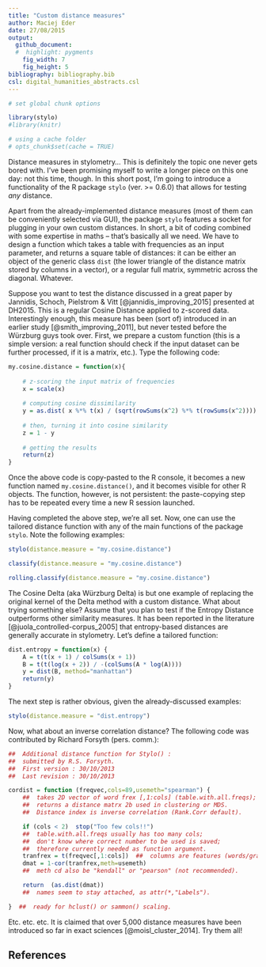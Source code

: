 ```yaml
---
title: "Custom distance measures"
author: Maciej Eder
date: 27/08/2015
output: 
  github_document:
  #  highlight: pygments
    fig_width: 7
    fig_height: 5
bibliography: bibliography.bib
csl: digital_humanities_abstracts.csl
---
```




```r
# set global chunk options

library(stylo)
#library(knitr)

# using a cache folder
# opts_chunk$set(cache = TRUE)
```



Distance measures in stylometry... This is definitely the topic one never gets bored with. I’ve been promising myself to write a longer piece on this one day: not this time, though. In this short post, I’m going to introduce a functionality of the R package `stylo` (ver. >= 0.6.0) that allows for testing _any_ distance.

Apart from the already-implemented distance measures (most of them can be conveniently selected via GUI), the package `stylo` features a socket for plugging in your own custom distances. In short, a bit of coding combined with some expertise in maths – that’s basically all we need. We have to design a function which takes a table with frequencies as an input parameter, and returns a square table of distances: it can be either an object of the generic class `dist` (the lower triangle of the distance matrix stored by columns in a vector), or a regular full matrix,  symmetric across the diagonal. Whatever. 

Suppose you want to test the distance discussed in a great paper by Jannidis, Schoch, Pielstrom & Vitt [@jannidis_improving_2015] presented at DH2015. This is a regular Cosine Distance applied to z-scored data. Interestingly enough, this measure has been (sort of) introduced in an earlier study [@smith_improving_2011], but never tested before the Würzburg guys took over. First, we prepare a custom function (this is a simple version: a real function should check if the input dataset can be further processed, if it is a matrix, etc.). Type the following code:


``` r
my.cosine.distance = function(x){
    
    # z-scoring the input matrix of frequencies
    x = scale(x)
    
    # computing cosine dissimilarity
    y = as.dist( x %*% t(x) / (sqrt(rowSums(x^2) %*% t(rowSums(x^2)))) ) 
    
    # then, turning it into cosine similarity
    z = 1 - y
    
    # getting the results
    return(z)
}
```


Once the above code is copy-pasted to the R console, it becomes a new function named `my.cosine.distance()`, and it becomes visible for other R objects. The function, however, is not persistent: the paste-copying step has to be repeated every time a new R session launched. 

Having completed the above step, we're all set. Now, one can use the tailored distance function with any of the main functions of the package `stylo`. Note the following examples:


``` r
stylo(distance.measure = "my.cosine.distance")

classify(distance.measure = "my.cosine.distance")

rolling.classify(distance.measure = "my.cosine.distance")
```

The Cosine Delta (aka Würzburg Delta) is but one example of replacing the original kernel of the Delta method with a custom distance. What about trying something else? Assume that you plan to test if the Entropy Distance outperforms other similarity measures. It has been reported in the literature [@juola_controlled-corpus_2005] that entropy-based distances are generally accurate in stylometry. Let’s define a tailored function:


``` r
dist.entropy = function(x) {
    A = t(t(x + 1) / colSums(x + 1))
    B = t(t(log(x + 2)) / -(colSums(A * log(A))))
    y = dist(B, method="manhattan")
    return(y)
}
```

The next step is rather obvious, given the already-discussed examples:

``` r
stylo(distance.measure = "dist.entropy")
```


Now, what about an inverse correlation distance? The following code was contributed by Richard Forsyth (pers. comm.):


``` r
##  Additional distance function for Stylo() :
##  submitted by R.S. Forsyth.
##  First version : 30/10/2013
##  Last revision : 30/10/2013

cordist = function (freqvec,cols=89,usemeth="spearman") {
	##  takes 2D vector of word frex [,1:cols] (table.with.all.freqs);
	##  returns a distance matrx 2b used in clustering or MDS.
	##  Distance index is inverse correlation (Rank.Corr default).

	if (cols < 2)  stop("Too few cols!!")
	##  table.with.all.freqs usually has too many cols;
	##  don't know where correct number to be used is saved;
	##  therefore currently needed as function argument.
	tranfrex = t(freqvec[,1:cols])  ##  columns are features (words/grams)
	dmat = 1-cor(tranfrex,meth=usemeth)
	##  meth cd also be "kendall" or "pearson" (not recommended).

	return  (as.dist(dmat))
	##  names seem to stay attached, as attr(*,"Labels").

}  ##  ready for hclust() or sammon() scaling.
```

Etc. etc. etc. It is claimed that over 5,000 distance measures have been introduced so far in exact sciences [@moisl_cluster_2014]. Try them all!




## References

